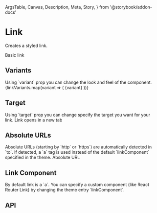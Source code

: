   ArgsTable,
  Canvas,
  Description,
  Meta,
  Story,
} from '@storybook/addon-docs'

<Meta title="Components/Link" component={Link} />

# Link

<Description>Creates a styled link.</Description>

<Canvas>
  <Story name="Basic">
    <Box p={2} backgroundColor="gray200">
      <Boxer my={1}>
        <Link href="localhost:6006">Basic link</Link>
      </Boxer>
    </Box>
  </Story>
</Canvas>

## Variants

<Description>
  Using `variant` prop you can change the look and feel of the component.
</Description>

<Canvas>
  <Story name="Variants">
    <Box p={2} backgroundColor="gray200">
      <Boxer my={1}>
        {linkVariants.map(variant => (
          <Link key={variant} href="localhost:6006" variant={variant}>
            {variant}
          </Link>
        ))}
      </Boxer>
    </Box>
  </Story>
</Canvas>

## Target

<Description>
  Using `target` prop you can change specify the target you want for your link.
</Description>

<Canvas>
  <Story name="Target">
    <Box p={2} backgroundColor="gray200">
      <Boxer my={1}>
        <Link href="localhost:6006" target="_blank">
          Link opens in a new tab
        </Link>
      </Boxer>
    </Box>
  </Story>
</Canvas>

## Absolute URLs

<Description>
  Absolute URLs (starting by `http` or `https`) are automatically detected in
  `to`. If detected, a `a` tag is used instead of the default `linkComponent`
  specified in the theme.
</Description>

<Canvas>
  <Story name="Absolute URLs">
    <Box p={2} backgroundColor="gray200">
      <Boxer my={1}>
        <Link href="https://localhost:6006">Absolute URL</Link>
      </Boxer>
    </Box>
  </Story>
</Canvas>

## Link Component

<Description>
  By default link is a `a`. You can specify a custom component (like React
  Router Link) by changing the theme entry `linkComponent`.
</Description>

## API

<ArgsTable of={Link} />
